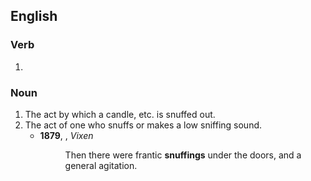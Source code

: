==English==

===Verb===
{{head|en|verb form}}

# {{present participle of|snuff|lang=en|nocat=1}}

===Noun===
{{en-noun}}

# The act by which a candle, etc. is snuffed out.
# The act of one who snuffs or makes a low sniffing sound.
#* '''1879''', {{w|Mary Elizabeth Braddon}}, ''Vixen''
#*: Then there were frantic '''snuffings''' under the doors, and a general agitation.